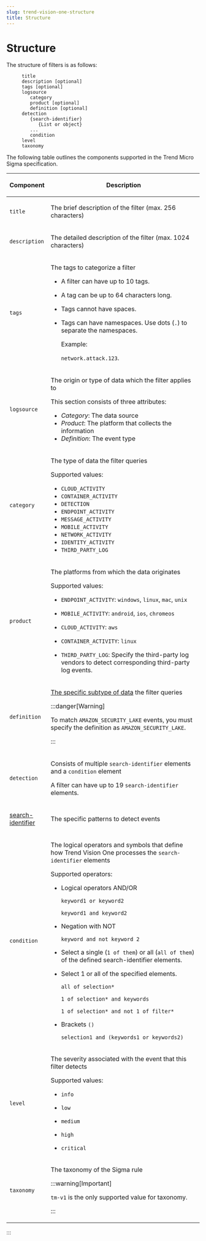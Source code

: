 ```yaml
---
slug: trend-vision-one-structure
title: Structure
---
```

# Structure

The structure of filters is as follows:

<figure>
<pre class="codeblock"><code>title
description [optional]
tags [optional]
logsource
   category
   product [optional]
   definition [optional]
detection
   {search-identifier}
      {List or object}
   ...
   condition
level
taxonomy</code></pre>
</figure>

The following table outlines the components supported in the Trend Micro Sigma specification.

<table>
<colgroup>
<col style="width: 20%" />
<col style="width: 80%" />
</colgroup>
<thead>
<tr>
<th><p>Component</p></th>
<th><p>Description</p></th>
</tr>
</thead>
<tbody>
<tr>
<td><p><code>title</code></p></td>
<td><p>The brief description of the filter (max. 256 characters)</p></td>
</tr>
<tr>
<td><p><code>description</code></p></td>
<td><p>The detailed description of the filter (max. 1024 characters)</p></td>
</tr>
<tr>
<td><p><code>tags</code></p></td>
<td><p>The tags to categorize a filter</p>
<ul>
<li><p>A filter can have up to 10 tags.</p></li>
<li><p>A tag can be up to 64 characters long.</p></li>
<li><p>Tags cannot have spaces.</p></li>
<li><p>Tags can have namespaces. Use dots (<code>.</code>) to separate the namespaces.</p>
<p>Example:</p>
<p><code>network.attack.123</code>.</p></li>
</ul></td>
</tr>
<tr>
<td><p><code>logsource</code></p></td>
<td><p>The origin or type of data which the filter applies to</p>
<p>This section consists of three attributes:</p>
<ul>
<li><em>Category</em>: The data source</li>
<li><em>Product</em>: The platform that collects the information</li>
<li><em>Definition</em>: The event type</li>
</ul></td>
</tr>
<tr>
<td><p><code>category</code></p></td>
<td><p>The type of data the filter queries</p>
<p>Supported values:</p>
<ul>
<li><code>CLOUD_ACTIVITY</code></li>
<li><code>CONTAINER_ACTIVITY</code></li>
<li><code>DETECTION</code></li>
<li><code>ENDPOINT_ACTIVITY</code></li>
<li><code>MESSAGE_ACTIVITY</code></li>
<li><code>MOBILE_ACTIVITY</code></li>
<li><code>NETWORK_ACTIVITY</code></li>
<li><code>IDENTITY_ACTIVITY</code></li>
<li><code>THIRD_PARTY_LOG</code></li>
</ul></td>
</tr>
<tr>
<td><p><code>product</code></p></td>
<td><p>The platforms from which the data originates</p>
<p>Supported values:</p>
<ul>
<li><p><code>ENDPOINT_ACTIVITY</code>: <code>windows</code>, <code>linux</code>, <code>mac</code>, <code>unix</code></p></li>
<li><p><code>MOBILE_ACTIVITY</code>: <code>android</code>, <code>ios</code>, <code>chromeos</code></p></li>
<li><p><code>CLOUD_ACTIVITY</code>: <code>aws</code></p></li>
<li><p><code>CONTAINER_ACTIVITY</code>: <code>linux</code></p></li>
<li><p><code>THIRD_PARTY_LOG</code>: Specify the third-party log vendors to detect corresponding third-party log events.</p></li>
</ul></td>
</tr>
<tr>
<td><p><code>definition</code></p></td>
<td><p><a href="trend-vision-one-available-data-subtypes">The specific subtype of data</a> the filter queries</p>


:::danger[Warning]

<p>To match <code>AMAZON_SECURITY_LAKE</code> events, you must specify the definition as <code>AMAZON_SECURITY_LAKE</code>.</p>


:::

</td>
</tr>
<tr>
<td><p><code>detection</code></p></td>
<td><p>Consists of multiple <code>search-identifier</code> elements and a <code>condition</code> element</p>
<p>A filter can have up to 19 <code>search-identifier</code> elements.</p></td>
</tr>
<tr>
<td><p><a href="trend-vision-one-search-identifier-element">search-identifier</a></p></td>
<td><p>The specific patterns to detect events</p></td>
</tr>
<tr>
<td><p><code>condition</code></p></td>
<td><p>The logical operators and symbols that define how Trend Vision One processes the <code>search-identifier</code> elements</p>
<p>Supported operators:</p>
<ul>
<li><p>Logical operators AND/OR</p>
<p><code>keyword1 or keyword2</code></p>
<p><code>keyword1 and keyword2</code></p></li>
<li><p>Negation with NOT</p>
<p><code>keyword and not keyword 2</code></p></li>
<li><p>Select a single (<code>1 of them</code>) or all (<code>all of them</code>) of the defined search-identifier elements.</p></li>
<li><p>Select 1 or all of the specified elements.</p>
<p><code>all of selection*</code></p>
<p><code>1 of selection* and keywords</code></p>
<p><code>1 of selection* and not 1 of filter*</code></p></li>
<li><p>Brackets <code>()</code></p>
<p><code>selection1 and (keywords1 or keywords2)</code></p></li>
</ul></td>
</tr>
<tr>
<td><p><code>level</code></p></td>
<td><p>The severity associated with the event that this filter detects</p>
<p>Supported values:</p>
<ul>
<li><p><code>info</code></p></li>
<li><p><code>low</code></p></li>
<li><p><code>medium</code></p></li>
<li><p><code>high</code></p></li>
<li><p><code>critical</code></p></li>
</ul></td>
</tr>
<tr>
<td><code>taxonomy</code></td>
<td><p>The taxonomy of the Sigma rule</p>


:::warning[Important]

<p><code>tm-v1</code> is the only supported value for taxonomy.</p>


:::

</td>
</tr>
</tbody>
</table>
:::
